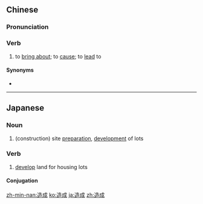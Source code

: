 ==Chinese==
{{zh-forms}}

===Pronunciation===
{{zh-pron
|m=zàochéng
|c=zou6 sing4
|h=pfs=chho-sṳ̀n
|mn=chō-sêng
|cat=v
}}

===Verb===
{{zh-verb}}

# to [[bring about]]; to [[cause]]; to [[lead]] to
#: {{zh-x|造成 後果|''to have consequences''}}

====Synonyms====
* {{zh-l|導致}}

----

==Japanese==
{{ja-kanjitab|ぞう|せい|yomi=on}}

===Noun===
{{ja-noun|ぞうせい}}

# (construction) site [[preparation]], [[development]] of lots

===Verb===
{{ja-verb-suru|tr=trans|ぞうせい}}

# [[develop]] land for housing lots
#: {{ja-usex|盛土により造成された土地|もりつち に より ぞうせい された とち|land reclaimed by raising the ground level}}

====Conjugation====
{{ja-suru|ぞうせい}}

[[zh-min-nan:造成]]
[[ko:造成]]
[[ja:造成]]
[[zh:造成]]